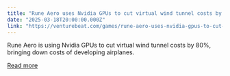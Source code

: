 ```yaml
---
title: "Rune Aero uses Nvidia GPUs to cut virtual wind tunnel costs by 80%"
date: "2025-03-18T20:00:00.000Z"
link: "https://venturebeat.com/games/rune-aero-uses-nvidia-gpus-to-cut-virtual-wind-tunnel-costs-by-80/"
---
```


Rune Aero is using Nvidia GPUs to cut virtual wind tunnel costs by 80%, bringing down costs of developing airplanes.

[Read more](https://venturebeat.com/games/rune-aero-uses-nvidia-gpus-to-cut-virtual-wind-tunnel-costs-by-80/)
